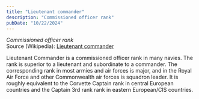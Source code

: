 ```yaml
---
title: "Lieutenant commander"
description: "Commissioned officer rank"
pubDate: "10/22/2024"
---
```


*Commissioned officer rank*  
Source (Wikipedia): [Lieutenant commander][1]

Lieutenant Commander is a commissioned officer rank in many navies. The rank is superior to a lieutenant and subordinate to a commander. The corresponding rank in most armies and air forces is major, and in the Royal Air Force and other Commonwealth air forces is squadron leader. It is roughly equivalent to the Corvette Captain rank in central European countries and the Captain 3rd rank rank in eastern European/CIS countries.

[1]: https://en.wikipedia.org/wiki/Lieutenant_commander
